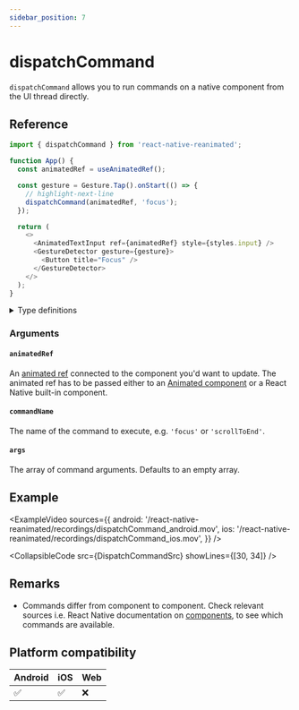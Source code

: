 ```yaml
---
sidebar_position: 7
---
```


# dispatchCommand


`dispatchCommand` allows you to run commands on a native component from the UI thread directly.

## Reference

```javascript
import { dispatchCommand } from 'react-native-reanimated';

function App() {
  const animatedRef = useAnimatedRef();

  const gesture = Gesture.Tap().onStart(() => {
    // highlight-next-line
    dispatchCommand(animatedRef, 'focus');
  });

  return (
    <>
      <AnimatedTextInput ref={animatedRef} style={styles.input} />
      <GestureDetector gesture={gesture}>
        <Button title="Focus" />
      </GestureDetector>
    </>
  );
}
```

<details>
<summary>Type definitions</summary>

```typescript
function dispatchCommand<T extends Component>(
  animatedRef: AnimatedRef<T>,
  commandName: string,
  args?: unknown[]
) => void;
```

</details>

### Arguments

#### `animatedRef`

An [animated ref](/docs/core/useAnimatedRef#returns) connected to the component you'd want to update. The animated ref has to be passed either to an [Animated component](/docs/fundamentals/glossary#animated-component) or a React Native built-in component.

#### `commandName`

The name of the command to execute, e.g. `'focus'` or `'scrollToEnd'`.

#### `args` <Optional />

The array of command arguments. Defaults to an empty array.

## Example

<ExampleVideo
  sources={{
    android: '/react-native-reanimated/recordings/dispatchCommand_android.mov',
    ios: '/react-native-reanimated/recordings/dispatchCommand_ios.mov',
  }}
/>

<CollapsibleCode src={DispatchCommandSrc} showLines={[30, 34]} />

## Remarks

- Commands differ from component to component. Check relevant sources i.e. React Native documentation on [components](https://reactnative.dev/docs/components-and-apis), to see which commands are available.

## Platform compatibility

<div className="platform-compatibility">

| Android | iOS | Web |
| ------- | --- | --- |
| ✅      | ✅  | ❌  |

</div>
